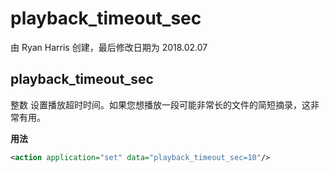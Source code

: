 # playback_timeout_sec 

由 Ryan Harris 创建，最后修改日期为 2018.02.07

## playback_timeout_sec

整数 设置播放超时时间。如果您想播放一段可能非常长的文件的简短摘录，这非常有用。

**用法**

```xml
<action application="set" data="playback_timeout_sec=10"/>
```
